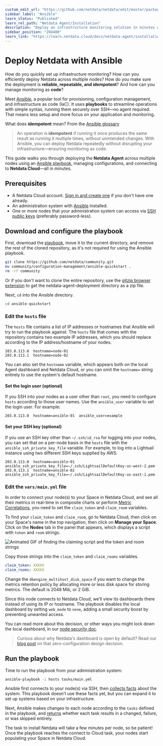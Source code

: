 ```yaml
---
custom_edit_url: "https://github.com/netdata/netdata/edit/master/packaging/installer/methods/ansible.md"
sidebar_label: "Ansible"
learn_status: "Published"
learn_rel_path: "Netdata Agent/Installation"
description: "Deploy an infrastructure monitoring solution in minutes with the Netdata Agent and Ansible. Use and customize a simple playbook for monitoring as code."
sidebar_position: "204400"
learn_link: "https://learn.netdata.cloud/docs/netdata-agent/installation/ansible"
---
```


# Deploy Netdata with Ansible

How do you quickly set up infrastructure monitoring? How can you efficiently deploy Netdata across multiple nodes? How do you make sure the deployment is **reliable, repeatable, and idempotent**? And how can you manage monitoring as **code**?

Meet [Ansible](https://ansible.com), a popular tool for provisioning, configuration management, and infrastructure as code (IaC). It uses **playbooks** to streamline operations with simple syntax, running them securely over SSH—no agent required. That means less setup and more focus on your application and monitoring.

What does **idempotent** mean? 
From the [Ansible glossary](https://docs.ansible.com/ansible/latest/reference_appendices/glossary.html)

> An operation is **idempotent** if running it once produces the same result as running it multiple times, without unintended changes. With Ansible, you can deploy Netdata repeatedly without disrupting your infrastructure—ensuring monitoring as code.

This guide walks you through deploying the **Netdata Agent** across multiple nodes using an [Ansible playbook](https://github.com/netdata/community/tree/main/configuration-management/ansible-quickstart/), managing configurations, and connecting to **Netdata Cloud**—all in minutes.

## Prerequisites

- A Netdata Cloud account. [Sign in and create one](https://app.netdata.cloud) if you don't have one already.
- An administration system with [Ansible](https://www.ansible.com/) installed.
- One or more nodes that your administration system can access via [SSH public
    keys](https://git-scm.com/book/en/v2/Git-on-the-Server-Generating-Your-SSH-Public-Key) (preferably password-less).

## Download and configure the playbook

First, download the
[playbook](https://github.com/netdata/community/tree/main/configuration-management/ansible-quickstart/), move it to the
current directory, and remove the rest of the cloned repository, as it's not required for using the Ansible playbook.

```bash
git clone https://github.com/netdata/community.git
mv community/configuration-management/ansible-quickstart .
rm -rf community
```

Or if you don't want to clone the entire repository, use the [gitzip browser extension](https://gitzip.org/) to get the netdata-agent-deployment directory as a zip file.

Next, `cd` into the Ansible directory.

```bash
cd ansible-quickstart
```

### Edit the `hosts` file

The `hosts` file contains a list of IP addresses or hostnames that Ansible will try to run the playbook against. The
`hosts` file that comes with the repository contains two example IP addresses, which you should replace according to the
IP address/hostname of your nodes.

```text
203.0.113.0  hostname=node-01
203.0.113.1  hostname=node-02 
```

You can also set the `hostname` variable, which appears both on the local Agent dashboard and Netdata Cloud, or you can
omit the `hostname=` string entirely to use the system's default hostname.

#### Set the login user (optional)

If you SSH into your nodes as a user other than `root`, you need to configure `hosts` according to those user names. Use
the `ansible_user` variable to set the login user. For example:

```text
203.0.113.0  hostname=ansible-01  ansible_user=example
```

#### Set your SSH key (optional)

If you use an SSH key other than `~/.ssh/id_rsa` for logging into your nodes, you can set that on a per-node basis in
the `hosts` file with the `ansible_ssh_private_key_file` variable. For example, to log into a Lightsail instance using
two different SSH keys supplied by AWS.

```text
203.0.113.0  hostname=ansible-01  ansible_ssh_private_key_file=~/.ssh/LightsailDefaultKey-us-west-2.pem
203.0.113.1  hostname=ansible-02  ansible_ssh_private_key_file=~/.ssh/LightsailDefaultKey-us-east-1.pem
```

### Edit the `vars/main.yml` file

In order to connect your node(s) to your Space in Netdata Cloud, and see all their metrics in real-time in composite
charts or perform [Metric
Correlations](/docs/metric-correlations.md), you need to set the `claim_token`
and `claim_room` variables.

To find your `claim_token` and `claim_room`, go to Netdata Cloud, then click on your Space's name in the top navigation,
then click on **Manage your Space**. Click on the **Nodes** tab in the panel that appears, which displays a script with
`token` and `room` strings.

![Animated GIF of finding the claiming script and the token and room
strings](https://user-images.githubusercontent.com/1153921/98740235-f4c3ac00-2367-11eb-8ffd-e9ab0f04c463.gif)

Copy those strings into the `claim_token` and `claim_rooms` variables.

```yml
claim_token: XXXXX
claim_rooms: XXXXX
```

Change the `dbengine_multihost_disk_space` if you want to change the metrics retention policy by allocating more or less
disk space for storing metrics. The default is 2048 Mib, or 2 GiB.

Since this node connects to Netdata Cloud, we’ll view its dashboards there instead of using its IP or hostname. The playbook disables the local dashboard by setting `web_mode` to `none`, adding a small security boost by preventing unwanted access.

You can read more about this decision, or other ways you might lock down the local dashboard, in our [node security
doc](/docs/security-and-privacy-design/README.md).

> Curious about why Netdata's dashboard is open by default? Read our [blog
> post](https://www.netdata.cloud/blog/netdata-agent-dashboard/) on that zero-configuration design decision.

## Run the playbook

Time to run the playbook from your administration system:

```bash
ansible-playbook -i hosts tasks/main.yml
```

Ansible first connects to your node(s) via SSH, then [collects
facts](https://docs.ansible.com/ansible/latest/user_guide/playbooks_vars_facts.html#ansible-facts) about the system.
This playbook doesn’t use these facts yet, but you can expand it to set up systems based on your infrastructure.

Next, Ansible makes changes to each node according to the `tasks` defined in the playbook, and
[returns](https://docs.ansible.com/ansible/latest/reference_appendices/common_return_values.html#changed) whether each
task results in a changed, failure, or was skipped entirely.

The task to install Netdata will take a few minutes per node, so be patient! Once the playbook reaches the connect to Cloud
task, your nodes start populating your Space in Netdata Cloud.
